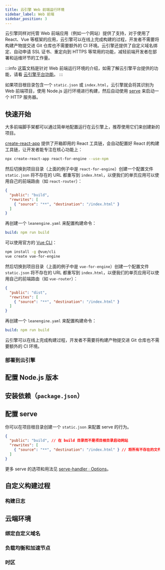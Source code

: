 ```yaml
---
title: 云引擎 Web 前端运行环境
sidebar_label: Web 前端
sidebar_position: 3
---
```



云引擎同样对托管 Web 前端应用（例如一个网站）提供了支持，对于使用了 React、Vue 等框架的应用，云引擎可以在线上完成构建的过程，开发者不需要将构建产物提交进 Git 仓库也不需要额外的 CI 环境。云引擎还提供了自定义域名绑定、自动申请 SSL 证书、重定向到 HTTPS 等常用的功能，减轻前端开发者在部署和运维环节的工作量。

:::info
这篇文档是针对 Web 前端运行环境的介绍，如需了解云引擎平台提供的功能，请看 [云引擎平台功能](/sdk/engine/deploy/platform)。
:::

如果项目根目录包含一个 `static.json` 或 `index.html`，云引擎就会将其识别为 Web 前端项目，使用 Node.js 运行环境进行构建，然后自动使用 [serve](https://www.npmjs.com/package/serve) 来启动一个 HTTP 服务器。

## 快速开始

大多前端脚手架都可以通过简单地配置运行在云引擎上，推荐使用它们来创建新的项目。

<Tabs>
<TabItem value='react' label='React' default>

[create-react-app](https://create-react-app.dev/) 提供了开箱即用的 React 工具链，会自动配置好 React 的构建工具链，让开发者能专注在核心功能上：

```sh
npx create-react-app react-for-engine --use-npm
```

然后切换到项目目录（上面的例子中是 `react-for-engine`）创建一个配置文件 `static.json` 将不存在的 URL 都重写到 `index.html`，以便我们的单页应用可以使用自己的前端路由（如 `react-router`）：

```json title='static.json'
{
  "public": "build",
  "rewrites": [
    { "source": "**", "destination": "/index.html" }
  ]
}
```

再创建一个 `leanengine.yaml` 来配置构建命令：

```yaml title='leanengine.yaml'
build: npm run build
```

</TabItem>
<TabItem value='vue' label='Vue'>

可以使用官方的 [Vue CLI](https://cli.vuejs.org/)：

```sh
npm install -g @vue/cli
vue create vue-for-engine
```

然后切换到项目目录（上面的例子中是 `vue-for-engine`）创建一个配置文件 `static.json` 将不存在的 URL 都重写到 `index.html`，以便我们的单页应用可以使用自己的前端路由（如 `vue-router`）：

```json title='static.json'
{
  "public": "dist",
  "rewrites": [
    { "source": "**", "destination": "/index.html" }
  ]
}
```

再创建一个 `leanengine.yaml` 来配置构建命令：

```yaml title='leanengine.yaml'
build: npm run build
```

</TabItem>
</Tabs>

云引擎可以在线上完成构建过程，开发者不需要将构建产物提交进 Git 仓库也不需要额外的 CI 环境。

### 部署到云引擎

<QuickStartDeploy />

## 配置 Node.js 版本

<NodejsSetupRuntime />

## 安装依赖（`package.json`）

<NodejsSetupDependencies />

## 配置 serve

你可以在项目根目录创建一个 `static.json` 来配置 serve 的行为。

```json title='static.json'
{
  "public": "build", // 在 build 目录而不是项目根目录启动网站
  "rewrites": [
    { "source": "**", "destination": "/index.html" } // 将所有不存在的文件的请求重定向到 index.html（适用大部分单页面应用）
  ]
}
```

更多 serve 的选项和用法见 [serve-handler · Options](https://github.com/vercel/serve-handler#options)。

## 自定义构建过程

<BuildingScripts />

### 构建日志

<BuildingBuildLogs />

## 云端环境

### 绑定自定义域名

<CloudCustomDomain />

### 负载均衡和加速节点

<CloudLoadBalancer only='nodejs' noClientIp={true} />

### 时区

<CloudTimezone />
